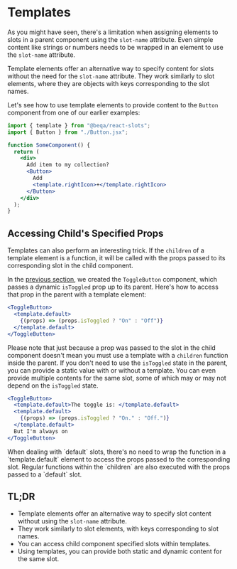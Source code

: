 
# Templates

As you might have seen, there's a limitation when assigning elements to slots in
a parent component using the `slot-name` attribute. Even simple content like
strings or numbers needs to be wrapped in an element to use the `slot-name`
attribute.

Template elements offer an alternative way to specify content for slots without
the need for the `slot-name` attribute. They work similarly to slot elements,
where they are objects with keys corresponding to the slot names.

Let's see how to use template elements to provide content to the `Button`
component from one of our earlier examples:

```jsx
import { template } from "@beqa/react-slots";
import { Button } from "./Button.jsx";

function SomeComponent() {
  return (
    <div>
      Add item to my collection?
      <Button>
        Add
        <template.rightIcon>+</template.rightIcon>
      </Button>
    </div>
  );
}
```

## Accessing Child's Specified Props

Templates can also perform an interesting trick. If the `children` of a template
element is a function, it will be called with the props passed to its
corresponding slot in the child component.

In the [previous section](/tutorial/slot-and-has-slot#the-hasslot-object), we
created the `ToggleButton` component, which passes a dynamic `isToggled` prop up
to its parent. Here's how to access that prop in the parent with a template
element:

```jsx filename="SomeOtherComponent.jsx"
<ToggleButton>
  <template.default>
    {(props) => (props.isToggled ? "On" : "Off")}
  </template.default>
</ToggleButton>
```

Please note that just because a prop was passed to the slot in the child
component doesn't mean you must use a template with a `children` function inside
the parent. If you don't need to use the `isToggled` state in the parent, you
can provide a static value with or without a template. You can even provide
multiple contents for the same slot, some of which may or may not depend on the
`isToggled` state.

```jsx filename="SomeOtherComponent.jsx"
<ToggleButton>
  <template.default>The toggle is: </template.default>
  <template.default>
    {(props) => (props.isToggled ? "On." : "Off.")}
  </template.default>
  But I'm always on
</ToggleButton>
```

<Callout type="info">
  When dealing with `default` slots, there's no need to wrap the function in a
  `template.default` element to access the props passed to the corresponding
  slot. Regular functions within the `children` are also executed with the props
  passed to a `default` slot.
</Callout>

## TL;DR

- Template elements offer an alternative way to specify slot content without
  using the `slot-name` attribute.
- They work similarly to slot elements, with keys corresponding to slot names.
- You can access child component specified slots within templates.
- Using templates, you can provide both static and dynamic content for the same
  slot.
